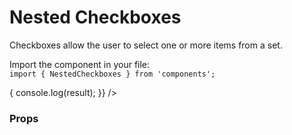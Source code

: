 
<Meta title="Components/Forms/NestedCheckboxes" />

# Nested Checkboxes

Checkboxes allow the user to select one or more items from a set.

Import the component in your file:  
`import { NestedCheckboxes } from 'components';`

<Preview>
  <Story name="default">
    <NestedCheckboxes
      data={{
        id: 1,
        label: 'Nepal',
        items: [
          {
            id: 2,
            label: 'Kathmandu'
          },
          {
            id: 3,
            label: 'Pokhara'
          },
          {
            id: 4,
            label: 'Chitwan'
          },
          {
            id: 5,
            label: 'Dharan'
          },
          {
            id: 6,
            label: 'Dhangadhi'
          }
        ]
      }}
      onChange={(result) => {
        console.log(result);
      }}
    />
  </Story>
</Preview>

### Props

<Props of={NestedCheckboxes} />
